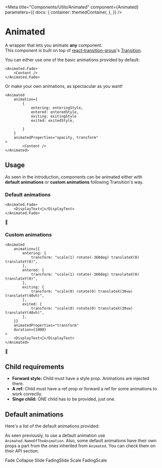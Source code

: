 
<Meta
    title="Components/Utils/Animated"
    component={Animated}
    parameters={{
        docs: {
            container: themedContainer,
        },
    }}
/>

# Animated

A wrapper that lets you animate **any** component.<br/>
This component is built on top of [react-transition-group](https://reactcommunity.org/react-transition-group/)'s [Transition](https://reactcommunity.org/react-transition-group/css-transition).

You can either use one of the basic animations provided by default:

```tsx
<Animated.Fade>
    <Content />
</Animated.Fade>
```

Or make your own animations, as spectacular as you want!

```tsx
<Animated
    animation={
        {
            entering: enteringStyle,
            entered: enteredStyle,
            exiting: exitingStyle
            exited: exitedStyle,

        }
    }
    animatedProperties="opacity, transform"
>
        <Content />
</Animated>
```

## Usage

As seen in the introduction, components can be animated either with **default animations** or **custom animations** following Transition's way.

### Default animations

```tsx
<Animated.Fade>
    <DisplayText>🚀</DisplayText>
</Animated.Fade>
```

<Canvas>
    <AnimatedDisplay Animation="Fade">
        <DisplayText>🚀</DisplayText>
    </AnimatedDisplay>
</Canvas>

### Custom animations

```tsx
<Animated
    animation={{
        entering: {
            transform: "scale(1) rotate(-360deg) translateX(0) translateY(0)",
        },
        entered: {
            transform: "scale(1) rotate(-360deg) translateX(0) translateY(0)",
        },
        exiting: {
            transform: "scale(0) rotate(0) translateX(30vw) translateY(40vh)",
        },
        exited: {
            transform: "scale(0) rotate(0) translateX(30vw) translateY(40vh)",
        },
    }}
    animatedProperties="transform"
    duration={1000}
>
    <DisplayText>🚀</DisplayText>
</Animated>
```

<Canvas>
    <AnimatedDisplay
        animation={{
            entering: {
                transform: "scale(1) rotate(-360deg) translateX(0) translateY(0)",
            },
            entered: {
                transform: "scale(1) rotate(-360deg) translateX(0) translateY(0)",
            },
            exiting: {
                transform: "scale(0) rotate(0) translateX(30vw) translateY(40vh)",
            },
            exited: {
                transform: "scale(0) rotate(0) translateX(30vw) translateY(40vh)",
            },
        }}
        animatedProperties="transform"
        duration={1000}
    >
        <DisplayText>🚀</DisplayText>
    </AnimatedDisplay>
</Canvas>

## Child requirements

-   **Forward style:** Child must have a style prop. Animations are injected there.
-   **A ref:** Child must have a ref prop or forward a ref for some animations to work correctly.
-   **Singe child:** ONE child has to be provided, just one.

## Default animations

Here's a list of the default animations provided:

As seen previously, to use a default animation use `Animated.NameOfTheAnimation`. Also, some default animations have their own props a part from the ones inherited from `Animated`. You can check them on their API section.

<Canvas>
    <Grid cols={2} colGap={40} rowGap={40} breakpoints={[{ maxWidth: 1100, cols: 1 }]}>
        <AnimatedDisplay Animation="Fade">
            <DisplayText>Fade</DisplayText>
        </AnimatedDisplay>
        <AnimatedDisplay Animation="Collapse" >
            <DisplayText>Collapse</DisplayText>
        </AnimatedDisplay>
        <AnimatedDisplay Animation="Slide" direction="left">
            <DisplayText>Slide</DisplayText>
        </AnimatedDisplay>
        <AnimatedDisplay Animation="FadingSlide" direction="down">
            <DisplayText>FadingSlide</DisplayText>
        </AnimatedDisplay>
        <AnimatedDisplay Animation="Scale">
            <DisplayText>Scale</DisplayText>
        </AnimatedDisplay>
        <AnimatedDisplay Animation="FadingScale">
            <DisplayText>FadingScale</DisplayText>
        </AnimatedDisplay>
    </Grid>
</Canvas>

